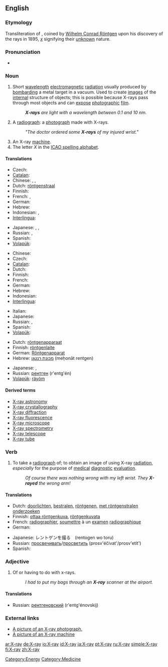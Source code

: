 ==English==
{{wikipedia}}

===Etymology===
Transliteration of {{G.}} {{term|X-Strahl|lang=de}}, coined by [[Wilhelm_R%F6ntgen|Wilhelm Conrad Röntgen]] upon his discovery of the rays in 1895, ''[[x]]'' signifying their [[unknown]] nature.

===Pronunciation===
*{{audio|en-us-X-ray.ogg|Audio (US)}}

===Noun===
{{en-noun|sg=[[X]]-[[ray]]}}

# Short [[wavelength]] [[electromagnetic]] [[radiation]] usually produced by [[bombard]]ing a metal target in a vacuum. Used to create [[image]]s of the [[internal]] structure of objects; this is possible because X-rays pass through most objects and can [[expose]] [[photographic]] [[film]].
#: '''''X-rays''' are light with a wavelength between 0.1 and 10 nm.''
# {{colloquial}} A [[radiograph]]: a [[photograph]] made with X-rays.
#:'' "The doctor ordered some '''X-rays''' of my injured wrist." ''
# An X-ray [[machine]].
# The letter ''X'' in the [[ICAO spelling alphabet]].

====Translations====
{{trans-top|short wavelength electromagnetic radiation}}
* Czech: {{t-|cs|rentgen|m}}
* [[Catalan]]: {{t|ca|raig X|m}}
* Chinese: {{t|zh|爱克斯射线}}, {{t|zh|X射线}}, {{t|zh|X光}}
* Dutch: [[röntgenstraal]] {{f}}
* Finnish: {{t-|fi|röntgensäteily}}
* French: {{t|fr|rayon X|m}}, {{t|fr|rayon Röntgen|m}}
* German: {{t|de|Röntgenstrahl|m}}
* Hebrew: {{t|he|sc=Hebr|קרני רנטגן|קַרנֵי רֶנְטְגֶן|tr=qārney rentgen|f}}
* Indonesian: {{t|id|ronsen}}, {{t|id|rontgen}}
* [[Interlingua]]: {{t|ia|rayos röntgen}}
{{trans-mid}}
* Japanese: {{t+|ja|X線|tr=ekkusu-sen|sc=Jpan}}, {{t+|ja|エックス線|tr=ekkusu-sen|sc=Jpan}}, {{t|ja|エックスせん|sc=Jpan}}
* Russian: {{t|ru|sc=Cyrl|рентгеновский луч|tr=r'entg'énovskij luč|m}}, {{t|ru|sc=Cyrl|рентген|tr=r'entg'én|m}}
* Spanish: {{t-|es|rayo X|m}}
* [[Volapük]]: {{t|vo|räyastrals}}
{{trans-bottom}}

{{trans-top|a photograph made with X-rays}}
* Chinese: {{t|zh|X光照片}}
* Czech: {{t|cs|RTG|n}}
* [[Catalan]]: {{t|ca|radiografia|f}}
* Dutch: {{t-|nl|röntgenfoto|f}}
* Finnish: {{t|fi|röntgenkuva}}
* French: {{t|fr|radiographie|f}}
* German: {{t|de|Röntgenbild|n}}
* Hebrew: {{t|he|צילום רנטגן|tr=tsilum rentgen|m|sc=Hebr}}
* Indonesian: {{t|id|sinar-X}}
* [[Interlingua]]: {{t|ia|röntgenogramma}}
{{trans-mid}}
* Italian: {{t-|it|radiografia|f}}
* Japanese: {{t+|ja|レントゲン写真|tr=rentogen-shashin|sc=Jpan}}
* Russian: {{t|ru|рентген|tr=r'entg'én|m|sc=Cyrl}}, {{t|ru|рентгенограмма|tr=r'entg'enográmma|f|sc=Cyrl}}
* Spanish: {{t|es|radiografía|f}}
* [[Volapük]]: {{t|vo|räyöf}}
{{trans-bottom}}

{{trans-top|an X-ray machine}}
* Dutch: [[röntgenapparaat]] {{n}}
* Finnish: [[röntgenlaite]]
* German: [[Röntgenapparat]] {{m}}
* Hebrew: [[מכונת רנטגן]] (meḥonāt rentgen) {{f}}
{{trans-mid}}
* Japanese: {{t+|ja|レントゲン撮影装置|tr=rentogensatsueisochi|sc=Jpan}}, {{t+|ja|エックス線撮影装置|tr=ekkususensatsueisōchi|sc=Jpan}}
* Russian: [[рентген]] (r'entg'én) {{m}}
* [[Volapük]]: [[räyöm]]
{{trans-bottom}}

====Derived terms====
*[[X-ray astronomy]]
*[[X-ray crystallography]]
*[[X-ray diffraction]]
*[[X-ray fluorescence]]
*[[X-ray microscope]]
*[[X-ray spectrometry]]
*[[X-ray telescope]]
*[[X-ray tube]]

===Verb===
{{en-verb}}

# {{context|transitive|colloquial}} To take a [[radiograph]] of; to obtain an image of using X-ray [[radiation]], ''especially'' for the purpose of [[medical]] [[diagnostic]] [[evaluation]].
#:''Of course there was nothing wrong with my left wrist. They '''X-rayed''' the wrong arm!''

====Translations====
{{trans-top|to expose film with X-ray radiation}}
* Dutch: [[doorlichten]], [[bestralen]], [[röntgenen]], [[met röntgenstralen onderzoeken]]
* Finnish: [[ottaa röntgenkuva]], [[röntgenkuvata]]
* French: [[radiographier]], [[soumettre]] à un [[examen]] [[radiographique]]
* German: {{t-|de|röntgen}}
{{trans-mid}}
* Japanese: レントゲンを撮る　(rentogen wo toru)
* Russian: [[просвечивать]]/[[просветить]] (prosv'éčivat'/prosv'etít')
* Spanish: {{t+|es|radiografiar}}
{{trans-bottom}}

===Adjective===
{{en-adj|-}}

# Of or having to do with x-rays.
#: ''I had to put my bags through an '''X-ray''' scanner at the airport.''

====Translations====
{{trans-top|of or having to do with x-rays}}
{{trans-mid}}
* Russian: [[рентгеновский]] (r'entg'énovskij)
{{trans-bottom}}

===External links===
*[http://www.onlinetelemedicine.com/html/product/sam_images/X-Ray.jpg A picture of an X-ray photograph.]
*[http://www.iuk.edu/~koalhe/img/Equipment/xray.jpg A picture of an X-ray machine]

[[Category:Energy]]
[[Category:Medicine]]

[[ar:X-ray]]
[[de:X-ray]]
[[io:X-ray]]
[[id:X-ray]]
[[ja:X-ray]]
[[pt:X-ray]]
[[ru:X-ray]]
[[simple:X-ray]]
[[fi:X-ray]]
[[zh:X-ray]]